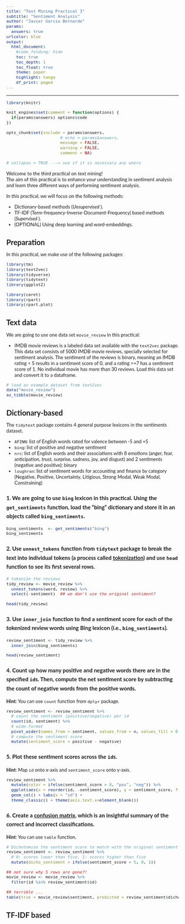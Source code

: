 ```yaml
---
title: "Text Mining Practical 3"
subtitle: "Sentiment Analysis"
author: "Javier Garcia Bernardo"
params:
  answers: true
urlcolor: blue
output:
  html_document:
    #code_folding: hide
    toc: true
    toc_depth: 1
    toc_float: true
    theme: paper
    highlight: tango
    df_print: paged
---
```

<style type="text/css">
@import url('https://fonts.googleapis.com/css2?family=Lato:wght@300;400&display=swap');

body{ /* Normal  */
  font-size: 13px;
  font-family: 'Lato', sans-serif;
  }
h1.title {
  font-size: 25px;
  color: DarkBlue;
  margin-bottom:5px;
}
h3.subtitle{ /* Subtitle */
  font-size: 20px;
  color: DarkBlue;
  margin-top:0;
}
h1 { /* Header 1 */
  font-size: 20px;
  font-weight: bold;
}
h2 { /* Header 2 */
  font-size: 17px;
  line-height: 1.6;
}
h3 { /* Header 3 */
  font-size: 15px;
  line-height: 1.6;
}
pre { /* Code block - determines code spacing between lines */
  font-size: 13px;
}

</style>
<hr>


```r
library(knitr)

knit_engines$set(comment = function(options) {
  if(params$answers) options$code
})

opts_chunk$set(include = params$answers,
                      # echo = params$answers,
                      message = FALSE,
                      warning = FALSE,
                      comment = NA)

# collapse = TRUE  --> see if it is necessary any where
```

Welcome to the third practical on text mining!  
The aim of this practical is to enhance your understanding in sentiment analysis and learn three different ways of performing sentiment analysis.

In this practical, we will focus on the following methods:

 - Dictionary-based methods (*Unsupervised* ).
 - TF-IDF (Term-frequency-Inverse-Document-Frequency) based methods (*Supervised* ).
 - (OPTIONAL) Using deep learning and word-embeddings.


# Preparation
In this practical, we make use of the following packages:

```r
library(tm)
library(text2vec)
library(tidyverse)
library(tidytext)
library(ggplot2)

library(caret)
library(rpart)
library(rpart.plot)
```

# Text data

We are going to use one data set `movie_review` in this practical:

- IMDB movie reviews is a labeled data set available with the `text2vec` package. This data set consists of 5000 IMDB movie reviews, specially selected for sentiment analysis. The sentiment of the reviews is binary, meaning an IMDB rating < 5 results in a sentiment score of 0, and a rating >=7 has a sentiment score of 1. No individual movie has more than 30 reviews. Load this data set and convert it to a dataframe.

```r
# load an example dataset from text2vec
data("movie_review")
as_tibble(movie_review)

```

# Dictionary-based

The `tidytext` package contains 4 general purpose lexicons in the sentiments dataset.

 - `AFINN`: list of English words rated for valence between -5 and +5
 - `bing`: list of positive and negative sentiment
 - `nrc`: list of English words and their associations with 8 emotions (anger, fear, anticipation, trust, surprise, sadness, joy, and disgust) and 2 sentiments (negative and positive); binary
 - `loughran`: list of sentiment words for accounting and finance by category (Negative, Positive, Uncertainty, Litigious, Strong Modal, Weak Modal, Constraining)

### 1. We are going to use `bing` lexicon in this practical. Using the `get_sentiments` function, load the “bing” dictionary and store it in an objects called `bing_sentiments`.

```r
bing_sentiments  <- get_sentiments("bing")
bing_sentiments
```


### 2. Use `unnest_tokens` function from `tidytext` package to break the text into individual tokens (a process called [tokenization](https://en.wikipedia.org/wiki/Lexical_analysis#Tokenization)) and use `head` function to see its first several rows.

```r
# tokenize the reviews
tidy_review <- movie_review %>% 
  unnest_tokens(word, review) %>% 
  select(-sentiment)  ## we don't use the original sentiment?

head(tidy_review)
```


### 3. Use `inner_join` function to find a sentiment score for each of the tokenized review words using Bing lexicon (i.e., `bing_sentiments`).

```r
review_sentiment <- tidy_review %>%
  inner_join(bing_sentiments)

head(review_sentiment)
```

### 4. Count up how many positive and negative words there are in the specified `id`s. Then, compute the net sentiment score by subtracting the count of negative words from the positive words. 
**Hint**: You can use `count` function from `dplyr` package.

```r
review_sentiment <- review_sentiment %>% 
  # count the sentiment (positive/negative) per id
  count(id, sentiment) %>% 
  # wide-format
  pivot_wider(names_from = sentiment, values_from = n, values_fill = 0) %>% 
  # compute the sentiment score
  mutate(sentiment_score = positive - negative)
```

### 5. Plot these sentiment scores across the `id`s. 
**Hint**: Map `id` onto x-axis and `sentiment_score` onto y-axis.

```r
review_sentiment %>% 
  mutate(color = ifelse(sentiment_score > 0, "pos", "neg")) %>%
  ggplot(aes(x = reorder(id, -sentiment_score), y = sentiment_score, fill = color)) +
  geom_col() + labs(x = "id") +
  theme_classic() + theme(axis.text.x=element_blank()) 
```

### 6. Create a [confusion matrix](https://en.wikipedia.org/wiki/Confusion_matrix), which is an insightful summary of the correct and incorrect classifications. 
**Hint**: You can use `table` function.
```r
# Dichotomize the sentiment score to match with the original sentiment scores
review_sentiment <- review_sentiment %>% 
  # 0: scores lower than five, 1: scores higher than five
  mutate(dicho_sentiment = ifelse(sentiment_score < 5, 0, 1))

## not sure why 5 rows are gone?!
movie_review <- movie_review %>% 
  filter(id %in% review_sentiment$id)

## terrible ...
table(true = movie_review$sentiment, predicted = review_sentiment$dicho_sentiment)
```


# TF-IDF based














<!-- --- -->
<!-- # OPTIONAL: Sentiment classification with pre-trained word vectors -->

<!-- In this part of practical, we will show an example of loading pre-trained word vectors and fine-tune them for the purpose of sentiment classification on movie reviews. -->
<!-- Besides the packages loaded above, we need to install the `TensorFlow` and `Keras` packages for R. -->

<!-- The `TensorFlow` package provides code completion and inline help for the [TensorFlow API](https://www.tensorflow.org/api_docs/python/tf/all_symbols) when running within the RStudio IDE. The `TensorFlow` API is composed of a set of Python modules that enable constructing and executing `TensorFlow` graphs. -->

<!-- Install the `TensorFlow` R package from GitHub as follows: -->

<!-- ```{r, include=TRUE} -->
<!-- # devtools::install_github("rstudio/tensorflow") -->
<!-- ``` -->

<!-- Then, use the `install_tensorflow` function to install `TensorFlow`: -->

<!-- ```{r, include=TRUE} -->
<!-- library(tensorflow) -->
<!-- # install_tensorflow(package_url = "https://pypi.python.org/packages/b8/d6/af3d52dd52150ec4a6ceb7788bfeb2f62ecb6aa2d1172211c4db39b349a2/tensorflow-1.3.0rc0-cp27-cp27mu-manylinux1_x86_64.whl#md5=1cf77a2360ae2e38dd3578618eacc03b") -->
<!-- ``` -->

<!-- The provided url just installs the latest TensorFlow version, you can also run this line without providing any argument to the install_tensorflow function. -->

<!-- Finally, you can confirm that the installation succeeded with: -->

<!-- ```{r, include=TRUE, collapse=TRUE} -->
<!-- tmr <- tf$constant("Text Mining with R!") -->
<!-- print(tmr) -->
<!-- ``` -->

<!-- This will provide you with a default installation of `TensorFlow` suitable for getting started with the TensorFlow R package. See the article on installation (https://tensorflow.rstudio.com/installation/) to learn about more advanced options, including installing a version of `TensorFlow` that takes advantage of Nvidia GPUs if you have the correct CUDA libraries installed. -->

<!-- To install the Keras package you first run either of the following lines: -->
<!-- ```{r, include=TRUE} -->
<!-- # install.packages("keras") -->
<!-- # devtools::install_github("rstudio/keras") -->
<!-- ``` -->

<!-- Then, use the `install_keras()` function to install Keras. The `Keras` R interface uses the `TensorFlow` backend engine by default. This will provide you with default CPU-based installations of `Keras` and TensorFlow. If you want a more customized installation, e.g. if you want to take advantage of NVIDIA GPUs, see the documentation for `install_keras()` and the article on installation (https://tensorflow.rstudio.com/installation/). -->

<!-- The ISLR authors also prepared an installation guide to Python, Reticulate and Keras: -->
<!-- https://web.stanford.edu/~hastie/ISLR2/keras-instructions.html -->

<!-- --- -->

<!-- # Sentiment classification with pre-trained word vectors -->

<!-- --- -->

<!-- Now we have `TensorFlow` and `Keras` ready for fine-tuning pre-trained word embeddings for sentiment classification on movie reviews. -->

<!-- Rememebr to load the `Keras` library: -->
<!-- ```{r, include=TRUE} -->
<!-- library(keras) -->
<!-- ``` -->

<!-- For sentiment classification with pre-trained word vectors, we want to use [GloVe](https://nlp.stanford.edu/projects/glove/) pretrained word vectors. These word vectors were trained on Wikipedia 2014 and Gigaword 5 containing 6B tokens, 400K vocab, uncased, 50d, 100d, 200d, & 300d vectors. Download the `glove.6B.300d.txt` file manually from the website or use the code below for this purpose. -->

<!-- ```{r glove vectors, include = TRUE, cache=TRUE} -->
<!-- # Download Glove vectors if necessary -->
<!-- if (!file.exists('glove.6B.zip')) { -->
<!--   download.file('https://nlp.stanford.edu/data/glove.6B.zip',destfile = 'glove.6B.zip') -->
<!--   unzip('glove.6B.zip') -->
<!-- } -->
<!-- ``` -->

<!-- --- -->

<!-- 1. **Use the code below to load the pre-trained word vectors from the file 'glove.6B.300d.txt' (if you have memory issues load the file 'glove.6B.50d.txt' instead).** -->

<!-- --- -->

<!-- ```{r} -->

<!-- # load glove vectors -->
<!-- vectors <- data.table::fread('data/glove.6B.50d.txt', data.table = F, encoding = 'UTF-8') -->
<!-- colnames(vectors) <- c('word', paste('dim',1:50,sep = '_')) -->

<!-- # convert vectors to dataframe -->
<!-- vectors <- as_tibble(vectors) -->
<!-- ``` -->

<!-- --- -->

<!-- 2. **IMDB movie reviews is a labeled data set available with the `text2vec` package. This data set consists of 5000 IMDB movie reviews, specially selected for sentiment analysis. The sentiment of the reviews is binary, meaning an IMDB rating < 5 results in a sentiment score of 0, and a rating >=7 has a sentiment score of 1. No individual movie has more than 30 reviews. Load this data set and convert it to a dataframe.** -->

<!-- --- -->

<!-- ```{r} -->
<!-- # load an example dataset from text2vec -->
<!-- data("movie_review") -->
<!-- as_tibble(movie_review) -->
<!-- ``` -->

<!-- --- -->

<!-- 3. **To create a learning model using `Keras`, let's first define the hyperparameters. Define the parameters of your `Keras` model with a maximum of 10000 words, maxlen of 60 and word embedding size of 300 (if you had memory problems change the embedding dimension to a smaller value, e.g., 50).** -->

<!-- --- -->

<!-- ```{r } -->
<!-- max_words <- 1e4 -->
<!-- maxlen    <- 60 -->
<!-- dim_size  <- 50 -->
<!-- ``` -->

<!-- --- -->

<!-- 4. **Use the text_tokenizer function from `Keras` and tokenize the imdb review data using a maximum of 10000 words.** -->

<!-- --- -->

<!-- ```{r } -->
<!-- # tokenize the input data and then fit the created object -->
<!-- word_seqs <- text_tokenizer(num_words = max_words) %>% -->
<!--   fit_text_tokenizer(movie_review$review) -->
<!-- ``` -->

<!-- --- -->

<!-- 5. **Transform each text into a sequence of integers (word indices) and use the `pad_sequences` function to pad the sequences.** -->

<!-- --- -->

<!-- ```{r } -->
<!-- # apply tokenizer to the text and get indices instead of words -->
<!-- # later pad the sequence -->
<!-- x_train <- texts_to_sequences(word_seqs, movie_review$review) %>% -->
<!--   pad_sequences(maxlen = maxlen) -->
<!-- ``` -->

<!-- --- -->

<!-- 6. **Convert the sequence into a dataframe.** -->

<!-- --- -->

<!-- ```{r } -->
<!-- # unlist word indices -->
<!-- word_indices <- unlist(word_seqs$word_index) -->

<!-- # then place them into data.frame -->
<!-- dic <- data.frame(word = names(word_indices), key = word_indices, stringsAsFactors = FALSE) %>% -->
<!--   arrange(key) %>% .[1:max_words,] -->
<!-- ``` -->

<!-- --- -->

<!-- 7. **Use the code below to join the dataframe of sequences (word indices) from the IMDB reviews with GloVe pre-trained word vectors.** -->

<!-- --- -->

<!-- ```{r , message = FALSE, warning = FALSE, include = TRUE} -->
<!-- # join the words with GloVe vectors and -->
<!-- # if a word does not exist in GloVe, then fill NA's with 0 -->
<!-- word_embeds <- dic  %>% -->
<!--   left_join(vectors) %>% .[,3:52] %>% replace(., is.na(.), 0) %>% as.matrix() -->
<!-- ``` -->

<!-- --- -->

<!-- 8. **Extract the outcome variable from the `sentiment` column in the original dataframe and name it `y_train.`** -->

<!-- --- -->

<!-- ```{r } -->
<!-- # the outcome variable -->
<!-- y_train <- as.matrix(movie_review$sentiment) -->
<!-- ``` -->

<!-- --- -->

<!-- 9. **Use the `Keras` functional API and create a neural network model as below. Can you describe this model?** -->

<!-- --- -->

<!-- ```{r , message = FALSE, warning = FALSE, include = TRUE} -->
<!-- # Use Keras Functional API -->
<!-- input <- layer_input(shape = list(maxlen), name = "input") -->

<!-- model <- input %>% -->
<!--   layer_embedding(input_dim = max_words, output_dim = dim_size, input_length = maxlen, -->
<!--                   # put weights into list and do not allow training -->
<!--                   weights = list(word_embeds), trainable = FALSE) %>% -->
<!--   layer_spatial_dropout_1d(rate = 0.2) %>% -->
<!--   bidirectional( -->
<!--     layer_gru(units = 80, return_sequences = TRUE) -->
<!--   ) -->
<!-- max_pool <- model %>% layer_global_max_pooling_1d() -->
<!-- ave_pool <- model %>% layer_global_average_pooling_1d() -->

<!-- output <- layer_concatenate(list(ave_pool, max_pool)) %>% -->
<!--   layer_dense(units = 1, activation = "sigmoid") -->

<!-- model <- keras_model(input, output) -->

<!-- # model summary -->
<!-- model -->
<!-- ``` -->

<!-- --- -->

<!-- 10. **Compile the model with an 'adam' optimizer, and the binary_crossentropy loss. You can choose accuracy or AUC for the metrics.** -->

<!-- --- -->

<!-- ```{r } -->
<!-- # instead of accuracy we can use "AUC" metrics from "tensorflow.keras" -->
<!-- model %>% compile( -->
<!--   optimizer = "adam", # optimizer = optimizer_rmsprop(), -->
<!--   loss = "binary_crossentropy", -->
<!--   metrics = tensorflow::tf$keras$metrics$AUC() # metrics = c('accuracy') -->
<!-- ) -->
<!-- ``` -->

<!-- --- -->

<!-- 11. **Fit the model with 10 epochs (iterations), batch_size = 32, and validation_split = 0.2. Check the training performance versus the validation performance.** -->

<!-- --- -->

<!-- ```{r } -->
<!-- history <- model %>% keras::fit( -->
<!--   x_train, y_train, -->
<!--   epochs = 10, -->
<!--   batch_size = 32, -->
<!--   validation_split = 0.2 -->
<!-- ) -->

<!-- plot(history) -->
<!-- ``` -->

